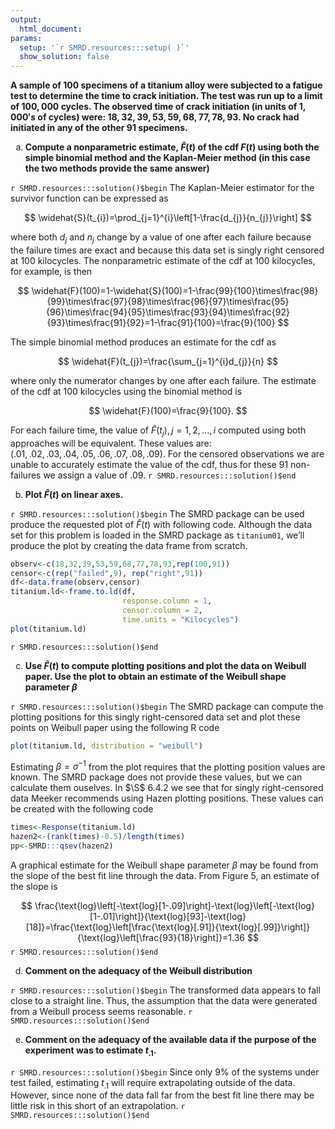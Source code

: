 ```yaml
---
output:
  html_document:
params:
  setup: '`r SMRD.resources:::setup( )`'
  show_solution: false
---
```


__A sample of $100$ specimens of a titanium alloy were subjected to a fatigue test to determine the time to crack initiation.  The test was run up to a limit of $100,000$ cycles.  The observed time of crack initiation (in units of $1,000's$ of cycles) were: $18,32,39,53,59,68,77,78,93.$ No crack had initiated in any of the other $91$ specimens.__

a. __Compute a nonparametric estimate, $\widehat{F}(t)$ of the cdf $F(t)$ using both the simple binomial method and the Kaplan-Meier method (in this case the two methods provide the same answer)__

`r SMRD.resources:::solution()$begin`
The Kaplan-Meier estimator for the survivor function can be expressed as

$$
\widehat{S}(t_{i})=\prod_{j=1}^{i}\left[1-\frac{d_{j}}{n_{j}}\right]
$$

where both $d_{j}$ and $n_{j}$ change by a value of one after each failure because the failure times are exact and because this data set is singly right censored at 100 kilocycles. The nonparametric estimate of the cdf at 100 kilocycles, for example, is then

$$
\widehat{F}(100)=1-\widehat{S}(100)=1-\frac{99}{100}\times\frac{98}{99}\times\frac{97}{98}\times\frac{96}{97}\times\frac{95}{96}\times\frac{94}{95}\times\frac{93}{94}\times\frac{92}{93}\times\frac{91}{92}=1-\frac{91}{100}=\frac{9}{100}
$$

The simple binomial method produces an estimate for the cdf as

$$
\widehat{F}(t_{j})=\frac{\sum_{j=1}^{i}d_{j}}{n}
$$

where only the numerator changes by one after each failure.  The estimate of the cdf at 100 kilocycles using the binomial method is

$$
\widehat{F}(100)=\frac{9}{100}.
$$

For each failure time, the value of $\widehat{F}(t_{j}), j=1,2,...,i$ computed using both approaches will be equivalent.  These values are: $(.01, .02, .03, .04, .05, .06, .07, .08, .09).$ For the censored observations we are unable to accurately estimate the value of the cdf, thus for these 91 non-failures we assign a value of $.09.$
`r SMRD.resources:::solution()$end`

b. __Plot $\widehat{F}(t)$ on linear axes.__

`r SMRD.resources:::solution()$begin`
The SMRD package can be used produce the requested plot of $\widehat{F}(t)$ with following code.  Although the data set for this problem is loaded in the SMRD package as `titanium01`, we'll produce the plot by creating the data frame from scratch.

```r
observ<-c(18,32,39,53,59,68,77,78,93,rep(100,91))
censor<-c(rep("failed",9), rep("right",91))
df<-data.frame(observ,censor)
titanium.ld<-frame.to.ld(df,
                         response.column = 1,
                         censor.column = 2,
                         time.units = "Kilocycles")
plot(titanium.ld)
```
`r SMRD.resources:::solution()$end`

c. __Use $\widehat{F}(t)$ to compute plotting positions and plot the data on Weibull paper.  Use the plot to obtain an estimate of the Weibull shape parameter $\beta$__

`r SMRD.resources:::solution()$begin`
The SMRD package can compute the plotting positions for this singly right-censored data set and plot these points on Weibull paper using the following R code

```r
plot(titanium.ld, distribution = "weibull")
```

Estimating $\beta = \sigma^{-1}$ from the plot requires that the plotting position values are known.  The SMRD package does not provide these values, but we can calculate them ouselves.  In $\S$ 6.4.2 we see that for singly right-censored data Meeker recommends using Hazen plotting positions.  These values can be created with the following code

```r
times<-Response(titanium.ld)
hazen2<-(rank(times)-0.5)/length(times)
pp<-SMRD:::qsev(hazen2)
```

A graphical estimate for the Weibull shape parameter $\beta$ may be found from the slope of the best fit line through the data.  From Figure 5, an estimate of the slope is

$$
\frac{\text{log}\left[-\text{log}[1-.09]\right]-\text{log}\left[-\text{log}[1-.01]\right]}{\text{log}[93]-\text{log}[18]}=\frac{\text{log}\left[\frac{\text{log}[.91]}{\text{log}[.99]}\right]}{\text{log}\left[\frac{93}{18}\right]}=1.36
$$
`r SMRD.resources:::solution()$end`

d. __Comment on the adequacy of the Weibull distribution__

`r SMRD.resources:::solution()$begin`
The transformed data appears to fall close to a straight line. Thus, the assumption that the data were generated from a Weibull process seems reasonable.
`r SMRD.resources:::solution()$end`

e. __Comment on the adequacy of the available data if the purpose of the experiment was to estimate $t_{.1}.$__

`r SMRD.resources:::solution()$begin`
Since only $9\%$ of the systems under test failed, estimating $t_{.1}$ will require extrapolating outside of the data. However, since none of the data fall far from the best fit line there may be little risk in this short of an extrapolation.
`r SMRD.resources:::solution()$end`
